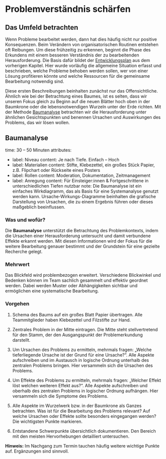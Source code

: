 

# Problemverständnis schärfen

## Das Umfeld betrachten

Wenn Probleme bearbeitet werden, dann hat dies häufig nicht nur positive Konsequenzen. Beim Verändern von organisatorischen Routinen entstehen oft Reibungen. Um diese frühzeitig zu erkennen, beginnt die Phase des Erkundens mit einem besseren Verständnis der zu bearbeitenden Herausforderung. Die Basis dafür bildet der [Entwicklungsplan](/buch/vorbereiten/unternehmung-beginnen#entwicklungsplan) aus dem vorherigen Kapitel. Hier wurde vorläufig die allgemeine Situation erfasst und beschrieben, welche Probleme behoben werden sollen, wer von einer Lösung profitieren könnte und welche Ressourcen für die gemeinsame Bearbeitung notwendig sind.

Diese ersten Beschreibungen beinhalten zunächst nur das Offensichtliche. Ähnlich wie bei der Betrachtung eines Baumes, ist es selten, dass wir unseren Fokus gleich zu Beginn auf die neuen Blätter hoch oben in der Baumkrone oder die lebensnotwendigen Wurzeln unter der Erde richten. Mit der Methode [Baumanalyse](#baumanalyse) betrachten wir die Herausforderung unter ähnlichen Gesichtspunkten und benennen Ursachen und Auswirkungen des Problems, das wir lösen wollen.


## Baumanalyse


time: 30 – 50 Minuten
attributes:
  - label: Niveau
    content: Je nach Tiefe. Einfach – Hoch
  - label: Materialien
    content: Stifte, Klebezettel, ein großes Stück Papier, z.B. Flipchart oder Rückseite eines Posters
  - label: Rollen
    content: Moderation, Dokumentation, Zeitmanagement
  - label: Anregung
    content: Für Einsteiger:innen & Fortgeschrittene in unterschiedlichen Tiefen nutzbar
note: Die Baumanalyse ist ein einfaches Wirkdiagramm, das als Basis für eine Systemanalyse genutzt werden kann. Ursache-Wirkungs-Diagramme beinhalten die grafische Darstellung von Ursachen, die zu einem Ergebnis führen oder dieses maßgeblich beeinflussen.


### Was und wofür?

Die **Baumanalyse** unterstützt die Betrachtung des Problemkontexts, indem die Ursachen einer Herausforderung untersucht und damit verbundene Effekte erkannt werden. Mit diesen Informationen wird der Fokus für die weitere Bearbeitung genauer bestimmt und der Grundstein für eine gezielte Recherche gelegt.

### Mehrwert

Das Blickfeld wird problembezogen erweitert. Verschiedene Blickwinkel und Bedenken können im Team sachlich gesammelt und effektiv geordnet werden. Dabei werden Muster oder Abhängigkeiten sichtbar und ermöglichen eine systematische Bearbeitung.

### Vorgehen

1. Schema des Baums auf ein großes Blatt Papier übertragen. Alle Teammitglieder haben Klebezettel und Filzstifte zur Hand.

2. Zentrales Problem in der Mitte eintragen. Die Mitte steht stellvertretend für den Stamm, der den Ausgangspunkt der Problemerkundung darstellt.

3. Um Ursachen des Problems zu ermitteln, mehrmals fragen: „Welche tieferliegende Ursache ist der Grund für eine Ursache?“. Alle Aspekte aufschreiben und im Austausch in logische Ordnung unterhalb des zentralen Problems bringen. Hier versammeln sich die Ursachen des Problems.

4. Um Effekte des Problems zu ermitteln, mehrmals fragen: „Welcher Effekt löst welchen weiteren Effekt aus?“. Alle Aspekte aufschreiben und oberhalb des zentralen Problems in logischer Ordnung aufhängen. Hier versammeln sich die Symptome des Problems.

5. Alle Aspekte im Wurzelwerk bzw. in der Baumkrone als Ganzes betrachten. Was ist für die Bearbeitung des Problems relevant? Auf welche Ursachen oder Effekte sollte besonders eingegangen werden? Die wichtigsten Punkte markieren.

6. Entstandene Schwerpunkte übersichtlich dokumentieren. Den Bereich mit den meisten Hervorhebungen detailliert untersuchen.

<b>Hinweis:</b> Im Nachgang zum Termin tauchen häufig weitere wichtige Punkte auf. Ergänzungen sind sinnvoll.
